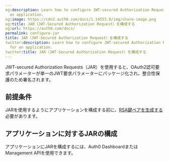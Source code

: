 ```yaml
---
og:description: Learn how to configure JWT-secured Authorization Requests (JAR) for
  an application.
og:image: https://cdn2.auth0.com/docs/1.14553.0/img/share-image.png
og:title: JAR（JWT-Secured Authorization Request）を構成する
og:url: https://auth0.com/docs/
permalink: configure-jar
title: JAR（JWT-Secured Authorization Request）を構成する
twitter:description: Learn how to configure JWT-secured Authorization Requests (JAR)
  for an application.
twitter:title: JAR（JWT-Secured Authorization Request）を構成する
---
```




JWT-secured Authorization Requests（JAR）を使用すると、OAuth2認可要求パラメーターが単一のJWT要求パラメーターにパッケージ化され、整合性保護のため署名されます。

## 前提条件

JARを使用するようにアプリケーションを構成する前に、[RSA鍵ペアを生成する](/generate-rsa-key-pair)必要があります。



## アプリケーションに対するJARの構成

アプリケーションにJARを構成するには、Auth0 DashboardまたはManagement APIを使用できます。